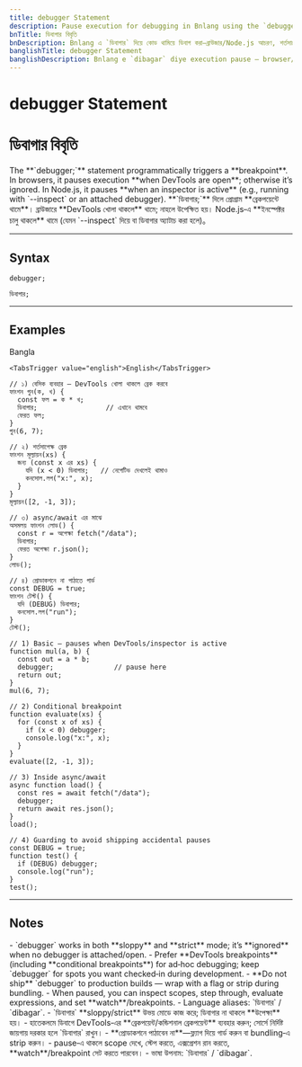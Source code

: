 ```yaml
---
title: debugger Statement
description: Pause execution for debugging in Bnlang using the `debugger` statement — behavior in browsers/Node.js, conditional breaks, and best practices.
bnTitle: ডিবাগার বিবৃতি
bnDescription: Bnlang এ `ডিবাগার` দিয়ে কোড থামিয়ে ডিবাগ করা—ব্রাউজার/Node.js আচরণ, শর্তসাপেক্ষ ব্রেক, ও সেরা চর্চা।
banglishTitle: debugger Statement
banglishDescription: Bnlang e `dibagar` diye execution pause — browser/Node, conditional break, best practices.
---
```


# <I18nEnglish>debugger Statement</I18nEnglish>
# <I18nBangla>ডিবাগার বিবৃতি</I18nBangla>


<I18nEnglish>
The **`debugger;`** statement programmatically triggers a **breakpoint**.  
In browsers, it pauses execution **when DevTools are open**; otherwise it’s ignored.  
In Node.js, it pauses **when an inspector is active** (e.g., running with `--inspect` or an attached debugger).
</I18nEnglish>

<I18nBangla>
**`ডিবাগার;`** দিলে প্রোগ্রাম **ব্রেকপয়েন্টে থামে**।  
ব্রাউজারে **DevTools খোলা থাকলে** থামে; নাহলে উপেক্ষিত হয়।  
Node.js‑এ **ইনস্পেক্টর চালু থাকলে** থামে (যেমন `--inspect` দিয়ে বা ডিবাগার অ্যাটাচ করা হলে)。
</I18nBangla>



---

## Syntax

<I18nEnglish>

```bnl
debugger;
```
</I18nEnglish>

<I18nBangla>

```bnl
ডিবাগার;
```
</I18nBangla>



---

## Examples

<Tabs defaultValue="bangla" className="w-full">
  <TabsList>
    <TabsTrigger value="bangla">Bangla</TabsTrigger>
    
    <TabsTrigger value="english">English</TabsTrigger>
  </TabsList>

  <TabsContent value="bangla">

```bnl
// ১) বেসিক ব্যবহার — DevTools খোলা থাকলে ব্রেক করবে
ফাংশন গুন(ক, খ) {
  const ফল = ক * খ;
  ডিবাগার;                 // এখানে থামবে
  ফেরত ফল;
}
গুন(6, 7);

// ২) শর্তসাপেক্ষ ব্রেক
ফাংশন মূল্যায়ন(xs) {
  জন্য (const x এর xs) {
    যদি (x < 0) ডিবাগার;   // নেগেটিভ দেখলেই থামাও
    কনসোল.লগ("x:", x);
  }
}
মূল্যায়ন([2, -1, 3]);

// ৩) async/await এর মাঝে
অসমলয় ফাংশন লোড() {
  const r = অপেক্ষা fetch("/data");
  ডিবাগার;
  ফেরত অপেক্ষা r.json();
}
লোড();

// ৪) প্রোডাকশনে না পাঠাতে গার্ড
const DEBUG = true;
ফাংশন টেস্ট() {
  যদি (DEBUG) ডিবাগার;
  কনসোল.লগ("run");
}
টেস্ট();
```
  </TabsContent>

  

  <TabsContent value="english">

```bnl
// 1) Basic — pauses when DevTools/inspector is active
function mul(a, b) {
  const out = a * b;
  debugger;               // pause here
  return out;
}
mul(6, 7);

// 2) Conditional breakpoint
function evaluate(xs) {
  for (const x of xs) {
    if (x < 0) debugger;
    console.log("x:", x);
  }
}
evaluate([2, -1, 3]);

// 3) Inside async/await
async function load() {
  const res = await fetch("/data");
  debugger;
  return await res.json();
}
load();

// 4) Guarding to avoid shipping accidental pauses
const DEBUG = true;
function test() {
  if (DEBUG) debugger;
  console.log("run");
}
test();
```
  </TabsContent>
</Tabs>

---

## Notes

<I18nEnglish>
- `debugger` works in both **sloppy** and **strict** mode; it’s **ignored** when no debugger is attached/open.  
- Prefer **DevTools breakpoints** (including **conditional breakpoints**) for ad‑hoc debugging; keep `debugger` for spots you want checked‑in during development.  
- **Do not ship** `debugger` to production builds — wrap with a flag or strip during bundling.  
- When paused, you can inspect scopes, step through, evaluate expressions, and set **watch**/breakpoints.  
- Language aliases: `ডিবাগার` / `dibagar`.
</I18nEnglish>

<I18nBangla>
- `ডিবাগার` **sloppy/strict** উভয় মোডে কাজ করে; ডিবাগার না থাকলে **উপেক্ষা** হয়।  
- হাতেকলমে ডিবাগে DevTools‑এর **ব্রেকপয়েন্ট/কন্ডিশনাল ব্রেকপয়েন্ট** ব্যবহার করুন; সোর্সে নির্দিষ্ট জায়গায় দরকার হলে `ডিবাগার` রাখুন।  
- **প্রোডাকশনে পাঠাবেন না**—ফ্ল্যাগ দিয়ে গার্ড করুন বা bundling‑এ strip করুন।  
- pause‑এ থাকলে scope দেখে, স্টেপ করতে, এক্সপ্রেশন রান করতে, **watch**/breakpoint সেট করতে পারবেন।  
- ভাষা উপনাম: `ডিবাগার` / `dibagar`.
</I18nBangla>


